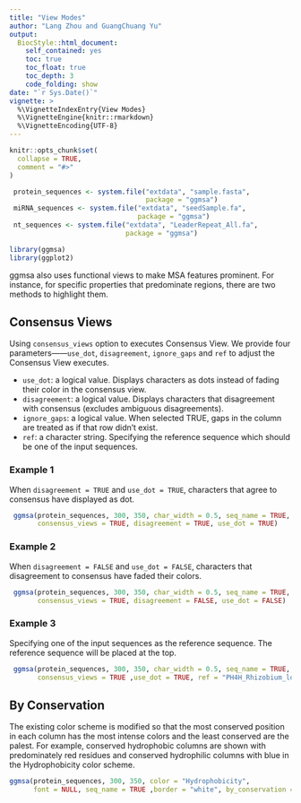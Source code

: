 ```yaml
---
title: "View Modes"
author: "Lang Zhou and GuangChuang Yu"
output:
  BiocStyle::html_document:
    self_contained: yes
    toc: true
    toc_float: true
    toc_depth: 3
    code_folding: show
date: "`r Sys.Date()`"
vignette: >
  %\VignetteIndexEntry{View Modes}
  %\VignetteEngine{knitr::rmarkdown}
  %\VignetteEncoding{UTF-8}
---
```


```r
knitr::opts_chunk$set(
  collapse = TRUE,
  comment = "#>"
)

 protein_sequences <- system.file("extdata", "sample.fasta", 
                                  package = "ggmsa")
 miRNA_sequences <- system.file("extdata", "seedSample.fa", 
                                package = "ggmsa")
 nt_sequences <- system.file("extdata", "LeaderRepeat_All.fa", 
                             package = "ggmsa")

library(ggmsa)
library(ggplot2)
```


ggmsa also uses functional views to make MSA features prominent. 
For instance, for specific properties that predominate regions, 
there are two methods to highlight them.

##  Consensus Views

Using `consensus_views` option to executes Consensus View. 
We provide four parameters——`use_dot`, `disagreement`, `ignore_gaps`
and `ref` to adjust the Consensus View executes.

+ `use_dot`: a logical value. Displays characters as dots instead of 
fading their color in the consensus view.
+ `disagreement`: a logical value. Displays characters that disagreement
with consensus (excludes ambiguous disagreements).
+ `ignore_gaps`: a logical value. When selected TRUE, gaps in the column are 
treated as if that row didn't exist.
+ `ref`: a character string. Specifying the reference sequence which should be 
one of the input sequences.


###  Example 1 

When `disagreement = TRUE` and `use_dot = TRUE`, characters that agree to 
consensus have displayed as dot.

```r
 ggmsa(protein_sequences, 300, 350, char_width = 0.5, seq_name = TRUE, 
       consensus_views = TRUE, disagreement = TRUE, use_dot = TRUE)
```

###  Example 2

When `disagreement = FALSE` and `use_dot = FALSE`, characters that disagreement
to consensus have faded their colors.

```r
 ggmsa(protein_sequences, 300, 350, char_width = 0.5, seq_name = TRUE, 
       consensus_views = TRUE, disagreement = FALSE, use_dot = FALSE)
```


###  Example 3

Specifying one of the input sequences as the reference sequence.
The reference sequence will be placed at the top.

```r
 ggmsa(protein_sequences, 300, 350, char_width = 0.5, seq_name = TRUE, 
       consensus_views = TRUE ,use_dot = TRUE, ref = "PH4H_Rhizobium_loti")
```


##  By Conservation

The existing color scheme is modified so that the most conserved position 
in each column has the most intense colors and the least conserved are 
the palest. For example, conserved hydrophobic columns are shown with 
predominately red residues and conserved hydrophilic columns with blue
in the Hydrophobicity color scheme.

```r
ggmsa(protein_sequences, 300, 350, color = "Hydrophobicity", 
      font = NULL, seq_name = TRUE ,border = "white", by_conservation = TRUE)
```


